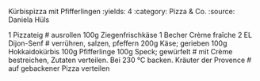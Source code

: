 Kürbispizza mit Pfifferlingen
:yields: 4
:category: Pizza & Co.
:source: Daniela Hüls

1 Pizzateig
# ausrollen
100g Ziegenfrischkäse
1 Becher Crème fraîche
2 EL Dijon-Senf
# verrühren, salzen, pfeffern
200g Käse; gerieben
100g Hokkaidokürbis
100g Pfifferlinge
100g Speck; gewürfelt
# mit Crème bestreichen, Zutaten verteilen. Bei 230 °C backen.
Kräuter der Provence
# auf gebackener Pizza verteilen

